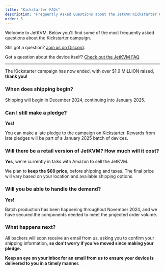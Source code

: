 ```yaml
---
title: "Kickstarter FAQs"
description: "Frequently Asked Questions about the JetKVM Kickstarter Campaign"
order: 5
---
```


Welcome to JetKVM. Below you'll find some of the most frequently asked questions about the Kickstarter campaign.

Still got a question? [Join us on Discord](https://jetkvm.com/discord).

Got a question about the device itself? [Check out the JetKVM FAQ](faq)

--- 

The Kickstarter campaign has now ended, with over $1.9 MILLION raised, **thank you!**

### When does shipping begin?

Shipping will begin in December 2024, continuing into January 2025.

### Can I still make a pledge?

**Yes!**

You can make a late pledge to the campaign on [Kickstarter](https://www.kickstarter.com/projects/jetkvm/jetkvm?ref=5sxcqi).
Rewards from late pledges will be part of a January 2025 batch of devices.

### Will there be a retail version of JetKVM? How much will it cost?

**Yes**, we're currently in talks with Amazon to sell the JetKVM. 

We plan to **keep the $69 price**, before shipping and taxes. 
The final price will vary based on your location and available shipping options.

### Will you be able to handle the demand?

**Yes!**

Batch production has been happening throughout November 2024, and we have secured the components needed to meet the
projected order volume.

### What happens next?

All backers will soon receive an email from us, asking you to confirm your shipping information, **so don't worry if
you've moved since making your pledge.**

**Keep an eye on your inbox for an email from us to ensure your device is delivered to you in a timely manner.**